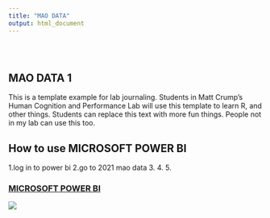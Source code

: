 ```yaml
---
title: "MAO DATA"
output: html_document
---
```


<style type="text/css">
.title {
  display: none;
}

#getting-started img {
  margin-right: 10px;
}

</style>

<div class="row" style="padding-top: 30px;">
<div class="col-sm-6">

# **MAO DATA 1**

This is a template example for lab journaling. Students in Matt Crump's Human Cognition and Performance Lab will use this template to learn R, and other things. Students can replace this text with more fun things. People not in my lab can use this too.

## How to use MICROSOFT POWER BI

1.log in to power bi
2.go to 2021 mao data
3.
4.
5.

</div>
<div class="col-sm-6">

### [MICROSOFT POWER BI](https://app.powerbi.com/links/b-WsukYQSK?ctid=229e7cca-5e70-4d27-b98e-5cb576db79e8&pbi_source=linkShare)

<a href = "https://crumplab.github.io">
![](images/logo.png)
</a>
</div>
